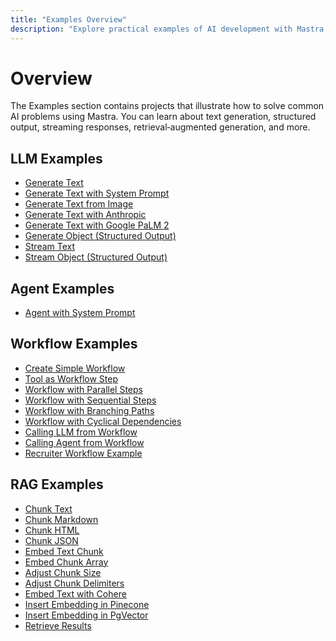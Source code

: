 ```yaml
---
title: "Examples Overview"
description: "Explore practical examples of AI development with Mastra, including text generation, RAG implementations, structured outputs, and multi-modal interactions. Learn how to build AI applications using OpenAI, Anthropic, and Google PaLM 2."
---
```


# Overview

The Examples section contains projects that illustrate how to solve common AI problems using Mastra. You can learn about text generation, structured output, streaming responses, retrieval‐augmented generation, and more.

## LLM Examples

- [Generate Text](../examples/llms/generate-text.mdx)
- [Generate Text with System Prompt](../examples/llms/generate-text-system-prompt.mdx)
- [Generate Text from Image](../examples/llms/generate-text-from-image.mdx)
- [Generate Text with Anthropic](../examples/llms/generate-text-with-claude.mdx)
- [Generate Text with Google PaLM 2](../examples/llms/generate-text-with-palm2.mdx)
- [Generate Object (Structured Output)](../examples/llms/generate-object-structured.mdx)
- [Stream Text](../examples/llms/stream-text.mdx)
- [Stream Object (Structured Output)](../examples/llms/stream-object-structured.mdx)

## Agent Examples

- [Agent with System Prompt](../examples/agents/agent-system-prompt.mdx)

## Workflow Examples

- [Create Simple Workflow](../examples/workflows/create-workflow.mdx)
- [Tool as Workflow Step](../examples/workflows/tool-as-workflow-step.mdx)
- [Workflow with Parallel Steps](../examples/workflows/workflow-with-parallel-steps.mdx)
- [Workflow with Sequential Steps](../examples/workflows/workflow-with-sequential-steps.mdx)
- [Workflow with Branching Paths](../examples/workflows/workflow-with-branching-paths.mdx)
- [Workflow with Cyclical Dependencies](../examples/workflows/workflow-with-cyclical-deps.mdx)
- [Calling LLM from Workflow](../examples/workflows/calling-llm-from-workflow.mdx)
- [Calling Agent from Workflow](../examples/workflows/calling-agent-from-workflow.mdx)
- [Recruiter Workflow Example](../examples/workflows/recruiter-workflow.mdx)

## RAG Examples

- [Chunk Text](../examples/rag/chunk-text.mdx)
- [Chunk Markdown](../examples/rag/chunk-markdown.mdx)
- [Chunk HTML](../examples/rag/chunk-html.mdx)
- [Chunk JSON](../examples/rag/chunk-json.mdx)
- [Embed Text Chunk](../examples/rag/embed-text-chunk.mdx)
- [Embed Chunk Array](../examples/rag/embed-chunk-array.mdx)
- [Adjust Chunk Size](../examples/rag/adjust-chunk-size.mdx)
- [Adjust Chunk Delimiters](../examples/rag/adjust-chunk-delimiters.mdx)
- [Embed Text with Cohere](../examples/rag/embed-text-with-cohere.mdx)
- [Insert Embedding in Pinecone](../examples/rag/insert-embedding-in-pinecone.mdx)
- [Insert Embedding in PgVector](../examples/rag/insert-embedding-in-pgvector.mdx)
- [Retrieve Results](../examples/rag/retrieve-results.mdx)
